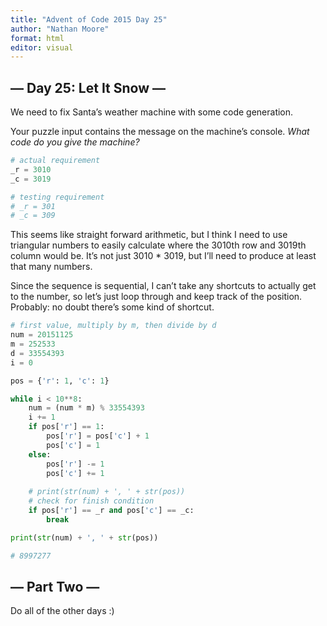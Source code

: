 ```yaml
---
title: "Advent of Code 2015 Day 25"
author: "Nathan Moore"
format: html
editor: visual
---
```


## --- Day 25: Let It Snow ---

We need to fix Santa's weather machine with some code generation.

Your puzzle input contains the message on the machine's console. *What code do you give the machine?*

```python

# actual requirement
_r = 3010
_c = 3019

# testing requirement
# _r = 301
# _c = 309
```

This seems like straight forward arithmetic, but I think I need to use triangular numbers to easily calculate where the 3010th row and 3019th column would be. It's not just 3010 \* 3019, but I'll need to produce at least that many numbers.

Since the sequence is sequential, I can't take any shortcuts to actually get to the number, so let's just loop through and keep track of the position. Probably: no doubt there's some kind of shortcut.

```python

# first value, multiply by m, then divide by d
num = 20151125
m = 252533
d = 33554393
i = 0

pos = {'r': 1, 'c': 1}

while i < 10**8: 
    num = (num * m) % 33554393
    i += 1
    if pos['r'] == 1: 
        pos['r'] = pos['c'] + 1
        pos['c'] = 1
    else: 
        pos['r'] -= 1
        pos['c'] += 1
    
    # print(str(num) + ', ' + str(pos))
    # check for finish condition
    if pos['r'] == _r and pos['c'] == _c:
        break

print(str(num) + ', ' + str(pos))

# 8997277

```

## --- Part Two ---

Do all of the other days :)
